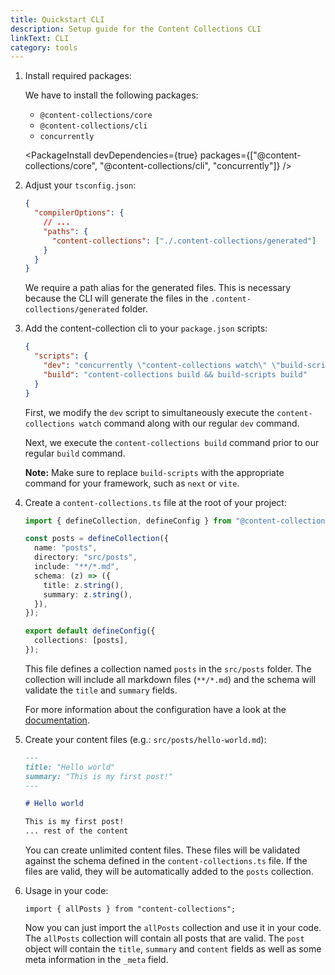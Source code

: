 ```yaml
---
title: Quickstart CLI
description: Setup guide for the Content Collections CLI
linkText: CLI
category: tools
---
```


1. Install required packages:

   We have to install the following packages:

   - `@content-collections/core`
   - `@content-collections/cli`
   - `concurrently`

   <PackageInstall devDependencies={true} packages={["@content-collections/core", "@content-collections/cli", "concurrently"]} />

1. Adjust your `tsconfig.json`:

   ```json
   {
     "compilerOptions": {
       // ...
       "paths": {
         "content-collections": ["./.content-collections/generated"]
       }
     }
   }
   ```

   We require a path alias for the generated files.
   This is necessary because the CLI will generate the files in the `.content-collections/generated` folder.

1. Add the content-collection cli to your `package.json` scripts:

   ```json
   {
     "scripts": {
       "dev": "concurrently \"content-collections watch\" \"build-scripts dev\"",
       "build": "content-collections build && build-scripts build"
     }
   }
   ```

   First, we modify the `dev` script to simultaneously execute the `content-collections watch` command along with our regular `dev` command.

   Next, we execute the `content-collections build` command prior to our regular `build` command.

   **Note:** Make sure to replace `build-scripts` with the appropriate command for your framework, such as `next` or `vite`.

1. Create a `content-collections.ts` file at the root of your project:

   ```ts
   import { defineCollection, defineConfig } from "@content-collections/core";

   const posts = defineCollection({
     name: "posts",
     directory: "src/posts",
     include: "**/*.md",
     schema: (z) => ({
       title: z.string(),
       summary: z.string(),
     }),
   });

   export default defineConfig({
     collections: [posts],
   });
   ```

   This file defines a collection named `posts` in the `src/posts` folder.
   The collection will include all markdown files (`**/*.md`) and the schema will validate the `title` and `summary` fields.

   For more information about the configuration have a look at the [documentation](/docs/configuration).

1. Create your content files (e.g.: `src/posts/hello-world.md`):

   ```md
   ---
   title: "Hello world"
   summary: "This is my first post!"
   ---

   # Hello world

   This is my first post!
   ... rest of the content
   ```

   You can create unlimited content files.
   These files will be validated against the schema defined in the `content-collections.ts` file.
   If the files are valid, they will be automatically added to the `posts` collection.

1. Usage in your code:

   ```tsx
   import { allPosts } from "content-collections";
   ```

   Now you can just import the `allPosts` collection and use it in your code.
   The `allPosts` collection will contain all posts that are valid.
   The `post` object will contain the `title`, `summary` and `content` fields as well as some meta information in the `_meta` field.
